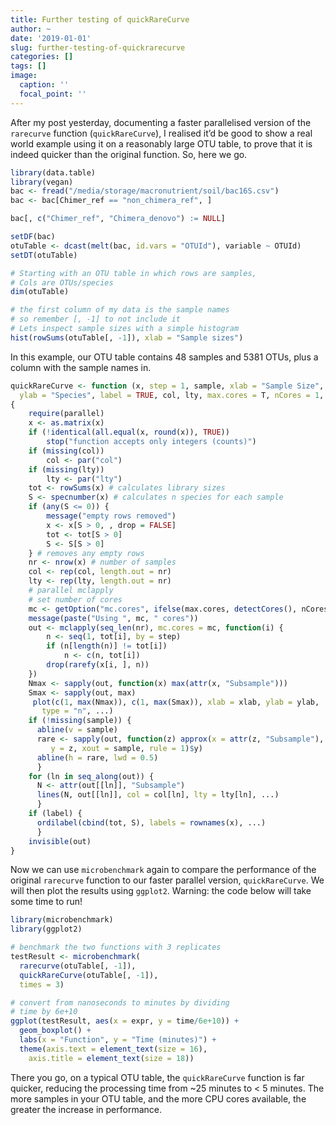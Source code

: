 ```yaml
---
title: Further testing of quickRareCurve
author: ~
date: '2019-01-01'
slug: further-testing-of-quickrarecurve
categories: []
tags: []
image:
  caption: ''
  focal_point: ''
---
```


After my post yesterday, documenting a faster parallelised version of the `rarecurve` function (`quickRareCurve`), I realised it'd be good to show a real world example using it on a reasonably large OTU table, to prove that it is indeed quicker than the original function. So, here we go.

```r
library(data.table)
library(vegan)
bac <- fread("/media/storage/macronutrient/soil/bac16S.csv")
bac <- bac[Chimer_ref == "non_chimera_ref", ]

bac[, c("Chimer_ref", "Chimera_denovo") := NULL]

setDF(bac)
otuTable <- dcast(melt(bac, id.vars = "OTUId"), variable ~ OTUId)
setDT(otuTable)
```
```r
# Starting with an OTU table in which rows are samples,
# Cols are OTUs/species
dim(otuTable)

# the first column of my data is the sample names
# so remember [, -1] to not include it
# Lets inspect sample sizes with a simple histogram
hist(rowSums(otuTable[, -1]), xlab = "Sample sizes")
```

In this example, our OTU table contains 48 samples and 5381 OTUs, plus a column with the sample names in.

```r
quickRareCurve <- function (x, step = 1, sample, xlab = "Sample Size",
  ylab = "Species", label = TRUE, col, lty, max.cores = T, nCores = 1, ...)
{
    require(parallel)
    x <- as.matrix(x)
    if (!identical(all.equal(x, round(x)), TRUE))
        stop("function accepts only integers (counts)")
    if (missing(col))
        col <- par("col")
    if (missing(lty))
        lty <- par("lty")
    tot <- rowSums(x) # calculates library sizes
    S <- specnumber(x) # calculates n species for each sample
    if (any(S <= 0)) {
        message("empty rows removed")
        x <- x[S > 0, , drop = FALSE]
        tot <- tot[S > 0]
        S <- S[S > 0]
    } # removes any empty rows
    nr <- nrow(x) # number of samples
    col <- rep(col, length.out = nr)
    lty <- rep(lty, length.out = nr)
    # parallel mclapply
    # set number of cores
    mc <- getOption("mc.cores", ifelse(max.cores, detectCores(), nCores))
    message(paste("Using ", mc, " cores"))
    out <- mclapply(seq_len(nr), mc.cores = mc, function(i) {
        n <- seq(1, tot[i], by = step)
        if (n[length(n)] != tot[i])
            n <- c(n, tot[i])
        drop(rarefy(x[i, ], n))
    })
    Nmax <- sapply(out, function(x) max(attr(x, "Subsample")))
    Smax <- sapply(out, max)
     plot(c(1, max(Nmax)), c(1, max(Smax)), xlab = xlab, ylab = ylab,
       type = "n", ...)
    if (!missing(sample)) {
      abline(v = sample)
      rare <- sapply(out, function(z) approx(x = attr(z, "Subsample"),
         y = z, xout = sample, rule = 1)$y)
      abline(h = rare, lwd = 0.5)
      }
    for (ln in seq_along(out)) {
      N <- attr(out[[ln]], "Subsample")
      lines(N, out[[ln]], col = col[ln], lty = lty[ln], ...)
      }
    if (label) {
      ordilabel(cbind(tot, S), labels = rownames(x), ...)
      }
    invisible(out)
}
```

Now we can use `microbenchmark` again to compare the performance of the original `rarecurve` function to our faster parallel version, `quickRareCurve`. We will then plot the results using `ggplot2`. Warning: the code below will take some time to run!

```r
library(microbenchmark)
library(ggplot2)

# benchmark the two functions with 3 replicates
testResult <- microbenchmark(
  rarecurve(otuTable[, -1]),
  quickRareCurve(otuTable[, -1]),
  times = 3)

# convert from nanoseconds to minutes by dividing
# time by 6e+10
ggplot(testResult, aes(x = expr, y = time/6e+10)) +
  geom_boxplot() +
  labs(x = "Function", y = "Time (minutes)") +
  theme(axis.text = element_text(size = 16),
    axis.title = element_text(size = 18))
```

There you go, on a typical OTU table, the `quickRareCurve` function is far quicker, reducing the processing time from ~25 minutes to < 5 minutes. The more samples in your OTU table, and the more CPU cores available, the greater the increase in performance.

